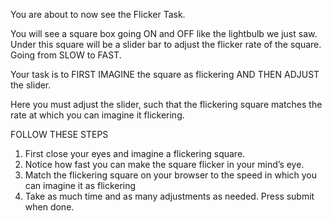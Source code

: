 You are about to now see the Flicker Task.

You will see a square box going ON and OFF like the lightbulb we just saw. Under this square will be a slider bar to adjust the flicker rate of the square. Going from SLOW to FAST.

Your task is to FIRST IMAGINE the square as flickering AND THEN ADJUST the slider.

Here you must adjust the slider, such that the flickering square matches the rate at which you can imagine it flickering.

FOLLOW THESE STEPS

1. First close your eyes and imagine a flickering square.
2. Notice how fast you can make the square flicker in your mind’s eye.
3. Match the flickering square on your browser to the speed in which you can imagine it as flickering
4. Take as much time and as many adjustments as needed. Press submit when done.

<div class="blinking-box"></div>
